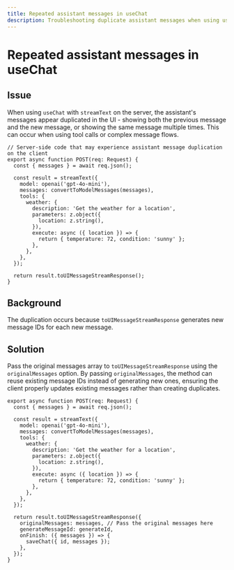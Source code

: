 ---
title: Repeated assistant messages in useChat
description: Troubleshooting duplicate assistant messages when using useChat with streamText
---

# Repeated assistant messages in useChat

## Issue

When using `useChat` with `streamText` on the server, the assistant's messages appear duplicated in the UI - showing both the previous message and the new message, or showing the same message multiple times. This can occur when using tool calls or complex message flows.

```tsx
// Server-side code that may experience assistant message duplication on the client
export async function POST(req: Request) {
  const { messages } = await req.json();

  const result = streamText({
    model: openai('gpt-4o-mini'),
    messages: convertToModelMessages(messages),
    tools: {
      weather: {
        description: 'Get the weather for a location',
        parameters: z.object({
          location: z.string(),
        }),
        execute: async ({ location }) => {
          return { temperature: 72, condition: 'sunny' };
        },
      },
    },
  });

  return result.toUIMessageStreamResponse();
}
```

## Background

The duplication occurs because `toUIMessageStreamResponse` generates new message IDs for each new message.

## Solution

Pass the original messages array to `toUIMessageStreamResponse` using the `originalMessages` option. By passing `originalMessages`, the method can reuse existing message IDs instead of generating new ones, ensuring the client properly updates existing messages rather than creating duplicates.

```tsx
export async function POST(req: Request) {
  const { messages } = await req.json();

  const result = streamText({
    model: openai('gpt-4o-mini'),
    messages: convertToModelMessages(messages),
    tools: {
      weather: {
        description: 'Get the weather for a location',
        parameters: z.object({
          location: z.string(),
        }),
        execute: async ({ location }) => {
          return { temperature: 72, condition: 'sunny' };
        },
      },
    },
  });

  return result.toUIMessageStreamResponse({
    originalMessages: messages, // Pass the original messages here
    generateMessageId: generateId,
    onFinish: ({ messages }) => {
      saveChat({ id, messages });
    },
  });
}
```
